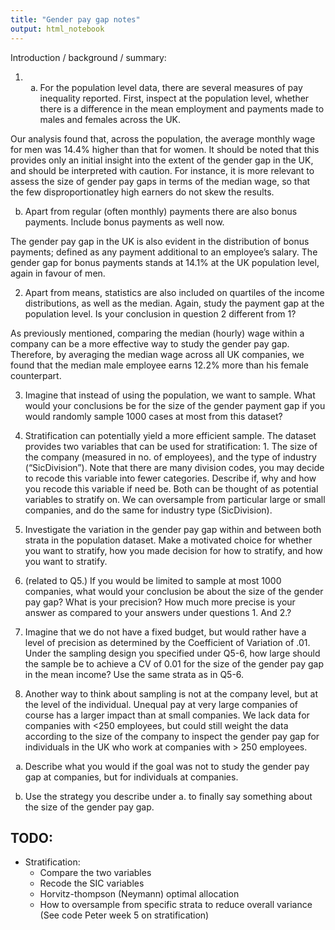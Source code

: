 ```yaml
---
title: "Gender pay gap notes"
output: html_notebook
---
```

Introduction / background / summary:


1.	a. For the population level data, there are several measures of pay inequality reported. First, inspect at the population level, whether there is a difference in the mean employment and payments made to males and females across the UK. 

Our analysis found that, across the population, the average monthly wage for men was 14.4% higher than that for women. It should be noted that this provides only an initial insight into the extent of the gender gap in the UK, and should be interpreted with caution. For instance, it is more relevant to assess the size of gender pay gaps in terms of the median wage, so that the few disproportionatley high earners do not skew the results. 

b. Apart from regular (often monthly) payments there are also bonus payments. Include bonus payments as well now.

The gender pay gap in the UK is also evident in the distribution of bonus payments; defined as any payment additional to an employee's salary. The gender gap for bonus payments stands at 14.1% at the UK population level, again in favour of men. 

2.	Apart from means, statistics are also included on quartiles of the income distributions, as well as the median. Again, study the payment gap at the population level. Is your conclusion in question 2 different from 1?

As previously mentioned, comparing the median (hourly) wage within a company can be a more effective way to study the gender pay gap. Therefore, by averaging the median wage across all UK companies, we found that the median male employee earns 12.2% more than his female counterpart. 

3.	Imagine that instead of using the population, we want to sample. What would your conclusions be for the size of the gender payment gap if you would randomly sample 1000 cases at most from this dataset?


4.	Stratification can potentially yield a more efficient sample. The dataset provides two variables that can be used for stratification: 1. The size of the company (measured in no. of employees), and the type of industry (“SicDivision”). Note that there are many division codes, you may decide to recode this variable into fewer categories. Describe if, why and how you recode this variable if need be. 
Both can be thought of as potential variables to stratify on. We can oversample from particular large or small companies, and do the same for industry type (SicDivision).


5.	Investigate the variation in the gender pay gap within and between both strata in the population dataset. Make a motivated choice for whether you want to stratify, how you made decision for how to stratify, and how you want to stratify. 


6.	(related to Q5.) If you would be limited to sample at most 1000 companies, what would your conclusion be about the size of the gender pay gap? What is your precision? How much more precise is your answer as compared to your answers under questions 1. And 2.?


7.	Imagine that we do not have a fixed budget, but would rather have a level of precision as determined by the Coefficient of Variation of .01. Under the sampling design you specified under Q5-6, how large should the sample be to achieve a CV of 0.01 for the size of the gender pay gap in the mean income? Use the same strata as in Q5-6.


8.	Another way to think about sampling is not at the company level, but at the level of the individual. Unequal pay at very large companies of course has a larger impact than at small companies. We lack data for companies with <250 employees, but could still weight the data according to the size of the company to inspect the gender pay gap for individuals in the UK who work at companies with > 250 employees.


a.	Describe what you would if the goal was not to study the gender pay gap at companies, but for individuals at companies. 

b.	Use the strategy you describe under a. to finally say something about the size of the gender pay gap.

## TODO:

- Stratification:
  * Compare the two variables
  * Recode the SIC variables
  * Horvitz-thompson (Neymann) optimal allocation
  * How to oversample from specific strata to reduce overall variance
  (See code Peter week 5 on stratification)
